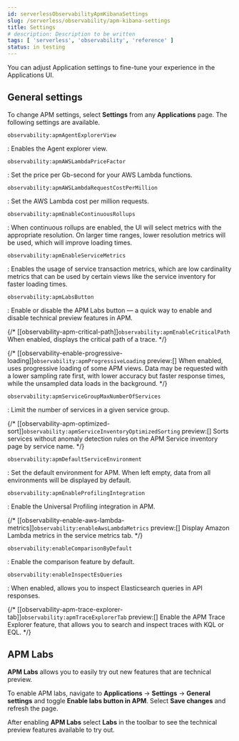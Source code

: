 ```yaml
---
id: serverlessObservabilityApmKibanaSettings
slug: /serverless/observability/apm-kibana-settings
title: Settings
# description: Description to be written
tags: [ 'serverless', 'observability', 'reference' ]
status: in testing
---
```



You can adjust Application settings to fine-tune your experience in the Applications UI.

## General settings

To change APM settings, select **Settings** from any **Applications** page.
The following settings are available.

`observability:apmAgentExplorerView`

: <DocBadge template="beta" /> Enables the Agent explorer view.

`observability:apmAWSLambdaPriceFactor`

: Set the price per Gb-second for your AWS Lambda functions.

`observability:apmAWSLambdaRequestCostPerMillion`

: Set the AWS Lambda cost per million requests.

`observability:apmEnableContinuousRollups`

: <DocBadge template="beta" /> When continuous rollups are enabled, the UI will select metrics with the appropriate resolution.
On larger time ranges, lower resolution metrics will be used, which will improve loading times.

`observability:apmEnableServiceMetrics`

: <DocBadge template="beta" /> Enables the usage of service transaction metrics, which are low cardinality metrics that can be used by certain views like the service inventory for faster loading times.

`observability:apmLabsButton`

: Enable or disable the APM Labs button &mdash; a quick way to enable and disable technical preview features in APM.

{/* [[observability-apm-critical-path]]`observability:apmEnableCriticalPath`
When enabled, displays the critical path of a trace. */}

{/* [[observability-enable-progressive-loading]]`observability:apmProgressiveLoading`
preview:[] When enabled, uses progressive loading of some APM views.
Data may be requested with a lower sampling rate first, with lower accuracy but faster response times,
while the unsampled data loads in the background. */}

`observability:apmServiceGroupMaxNumberOfServices`

: Limit the number of services in a given service group.

{/* [[observability-apm-optimized-sort]]`observability:apmServiceInventoryOptimizedSorting`
preview:[] Sorts services without anomaly detection rules on the APM Service inventory page by service name. */}

`observability:apmDefaultServiceEnvironment`

: Set the default environment for APM. When left empty, data from all environments will be displayed by default.

`observability:apmEnableProfilingIntegration`

: Enable the Universal Profiling integration in APM.

{/* [[observability-enable-aws-lambda-metrics]]`observability:enableAwsLambdaMetrics`
preview:[] Display Amazon Lambda metrics in the service metrics tab. */}

`observability:enableComparisonByDefault`

: Enable the comparison feature by default.

`observability:enableInspectEsQueries`

: When enabled, allows you to inspect Elasticsearch queries in API responses.

{/* [[observability-apm-trace-explorer-tab]]`observability:apmTraceExplorerTab`
preview:[] Enable the APM Trace Explorer feature, that allows you to search and inspect traces with KQL or EQL. */}

## APM Labs

**APM Labs** allows you to easily try out new features that are technical preview.

To enable APM labs, navigate to **Applications** -> **Settings** -> **General settings** and toggle **Enable labs button in APM**.
Select **Save changes** and refresh the page.

After enabling **APM Labs** select **Labs** in the toolbar to see the technical preview features available to try out.


<Feedback slug="/serverless/observability/apm-kibana-settings" />
